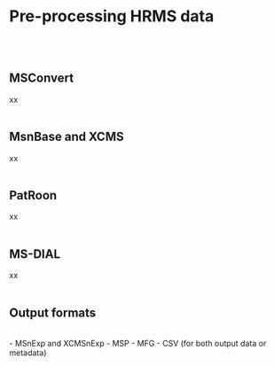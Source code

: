 # Pre-processing HRMS data {#MS_preprocess}

<br><br>

## MSConvert
xx
<br><br>

## MsnBase and XCMS
xx
<br><br>

## PatRoon
xx
<br><br>

## MS-DIAL
xx
<br><br>

## Output formats
<br>
- MSnExp and XCMSnExp
- MSP
- MFG
- CSV (for both output data or metadata)
